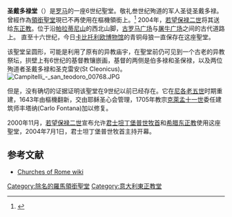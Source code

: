 {{Infobox religious building
| building_name= 圣戴多禄堂<br /><small>{{lang|it|San Teodoro al Palatino}} {{it icon}}</small>
| image=Campitelli - san Teodoro 1566.JPG
| caption=入口
| location= {{Flagicon|Italy}} 意大利[[罗马|罗马]]
| geo = {{coord|41|53|25.6|N|12|29|5.2|E|region:IT_type:landmark|display=inline,title}}
| religious_affiliation=[[东正教|东正教]]
| status= [[教堂|聖堂]]
| architect=丰塔纳
| architecture_type= 聖堂
| groundbreaking= 6世纪
| year_completed= 16世纪
| specifications=no
}}
'''圣戴多禄堂'''（{{lang-it|San Teodoro}}）是[[罗马|罗马]]的一座6世纪聖堂。敬礼叁世纪殉道的军人圣徒圣戴多禄。曾經作為[[領銜聖堂|領銜聖堂]]現已不再使用在樞機領銜上。<ref>{{cite web|title=S. Teodoro (Cardinal Titular Church)|url=http://www.catholic-hierarchy.org/diocese/d1t97.html|publisher=Catholic-hierarchy.org|accessdate=2012-09-18|archive-date=2020-10-30|archive-url=https://web.archive.org/web/20201030183351/http://www.catholic-hierarchy.org/diocese/d1t97.html|dead-url=no}}</ref>
2004年，[[若望保禄二世|若望保禄二世]]将其送给[[东正教|东正教]]。位于沿[[帕拉蒂尼山|帕拉蒂尼山]]的西北山脚，[[古罗马广场|古罗马广场]]与[[屠牛广场|屠牛广场]]之间的古代道路上。 
直至十六世纪，今日[[卡比托利欧博物馆|卡比托利欧博物馆]]的青铜母狼一直保存在这座聖堂。

该聖堂呈圆形，可能是利用了原有的异教庙宇，在聖堂前仍可见到一个古老的异教祭坛，拱壁上有6世纪的基督教镶嵌画，基督的两侧是伯多禄和圣保禄，以及两位殉道者圣戴多禄和圣克雷安(St Cleonicus)。 
[[Image:Campitelli_-_san_teodoro_00768.JPG|thumb]]

但是，没有确切的证据证明该聖堂在9世纪以前已经存在。它在[[尼各老五世|尼各老五世]]时期重建，1643年由{{Tsl|en|Francesco Barberini (1597–1679)|弗朗切斯科·巴貝里尼}}樞機翻新，交由耶稣圣心会管理，1705年教宗[[克萊孟十一世|克萊孟十一世]]委任建筑师丰塔纳(Carlo Fontana)加以修复。

2000年11月，[[若望保禄二世|若望保禄二世]]宣布允许[[君士坦丁堡普世牧首|君士坦丁堡普世牧首]]和[[希腊东正教|希腊东正教]]使用这座聖堂，2004年7月1日，君士坦丁堡普世牧首主持开幕。

==参考文献==
*[http://romanchurches.wikia.com/wiki/San_Teodoro Churches of Rome wiki] {{Wayback|url=http://romanchurches.wikia.com/wiki/San_Teodoro |date=20180215023727 }}
<references/>
{{commonscat|San Teodoro al Palatino (Rome)}}

{{Authority control}}
{{DEFAULTSORT:Teodoro}}
{{罗马地标}}
[[Category:除名的羅馬領銜聖堂|Category:除名的羅馬領銜聖堂]]
[[Category:意大利東正教堂|Category:意大利東正教堂]]